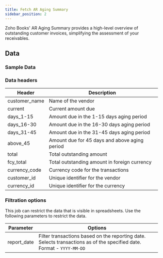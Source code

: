 ```yaml
---
title: Fetch AR Aging Summary
sidebar_position: 2
---
```



Zoho Books' AR Aging Summary provides a high-level overview of outstanding customer invoices, simplifying the assessment of your receivables.

<AddJob
  template="gsheet_zoho_books_db_get_ar_aging_summary_simple"
/>


## Data

### Sample Data

<Gsheet
  src="https://docs.google.com/spreadsheets/d/1-gX-uq5YrTW-6gQJYM-mNXitEOfJLTiQCvPtV8CR1Yc/edit#gid=360371601"
/>


### Data headers

| Header              | Description                                           |
|---------------------|-------------------------------------------------------|
| customer_name | Name of the vendor                                    |
| current       | Current amount due                                   |
| days_1-15      | Amount due in the 1-15 days aging period              |
| days_16-30     | Amount due in the 16-30 days aging period             |
| days_31-45     | Amount due in the 31-45 days aging period             |
| above_45       | Amount due for 45 days and above aging period         |
| total         | Total outstanding amount                             |
| fcy_total     | Total outstanding amount in foreign currency          |
| currency_code | Currency code for the transactions                    |
| customer_id   | Unique identifier for the vendor                      |
| currency_id   | Unique identifier for the currency                    |



### Filtration options

This job can restrict the data that is visible in spreadsheets. Use the following parameters to restrict the data.

| Parameter | Options |
|----|----|                                                                                  
| report_date | Filter transactions based on the reporting date. Selects transactions as of the specified date. Format - `YYYY-MM-DD` |


<!---
## Others

### Similar jobs

Similar sort of data can be achieved by using get accounting transaction job and filtering it by invoice type. 

### Reports that use this job

Here are some of the report templates that use this job: 
-->